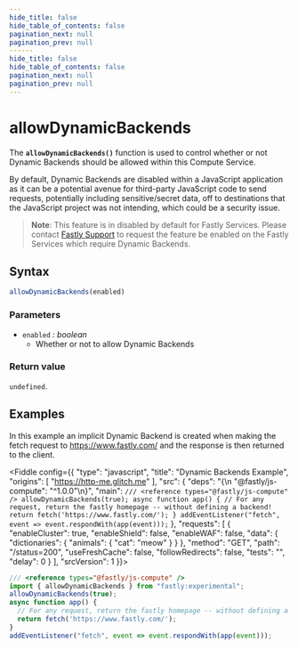 ```yaml
---
hide_title: false
hide_table_of_contents: false
pagination_next: null
pagination_prev: null
------
hide_title: false
hide_table_of_contents: false
pagination_next: null
pagination_prev: null
---
```


# allowDynamicBackends

The **`allowDynamicBackends()`** function is used to control whether or not Dynamic Backends should be allowed within this Compute Service.

By default, Dynamic Backends are disabled within a JavaScript application as it can be a potential avenue for third-party JavaScript code to send requests, potentially including sensitive/secret data,  off to destinations that the JavaScript project was not intending, which could be a security issue.

>**Note**: This feature is in disabled by default for Fastly Services. Please contact [Fastly Support](https://support.fastly.com/hc/requests/new?ticket_form_id=360000269711) to request the feature be enabled on the Fastly Services which require Dynamic Backends.

## Syntax

```js
allowDynamicBackends(enabled)
```

### Parameters

- `enabled` _: boolean_
  - Whether or not to allow Dynamic Backends

### Return value

`undefined`.

## Examples

In this example an implicit Dynamic Backend is created when making the fetch request to <https://www.fastly.com/> and the response is then returned to the client.

<Fiddle config={{
  "type": "javascript",
  "title": "Dynamic Backends Example",
  "origins": [
    "https://http-me.glitch.me"
  ],
  "src": {
    "deps": "{\n  \"@fastly/js-compute\": \"^1.0.0\"\n}",
    "main": `
/// <reference types="@fastly/js-compute" />
allowDynamicBackends(true);
async function app() {
  // For any request, return the fastly homepage -- without defining a backend!
  return fetch('https://www.fastly.com/');
}
addEventListener("fetch", event => event.respondWith(app(event)));
`
  },
  "requests": [
    {
      "enableCluster": true,
      "enableShield": false,
      "enableWAF": false,
      "data": {
         "dictionaries": {
           "animals": {
             "cat": "meow"
           }
         }
       },
      "method": "GET",
      "path": "/status=200",
      "useFreshCache": false,
      "followRedirects": false,
      "tests": "",
      "delay": 0
    }
  ],
  "srcVersion": 1
}}>

```js
/// <reference types="@fastly/js-compute" />
import { allowDynamicBackends } from "fastly:experimental";
allowDynamicBackends(true);
async function app() {
  // For any request, return the fastly homepage -- without defining a backend!
  return fetch('https://www.fastly.com/');
}
addEventListener("fetch", event => event.respondWith(app(event)));
```
</Fiddle>